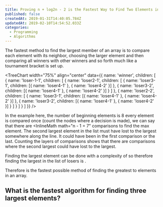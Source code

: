 ```yaml
---
title: Proving n + log2n - 2 is the Fastest Way to Find Two Elements in an Array
published: false
createdAt: 2019-01-31T14:40:05.784Z
updatedAt: 2019-02-10T14:54:52.033Z
categories:
  - Programming
  - Algorithms
---
```


The fastest method to find the largest member of an array is to compare each element with its neighbor, choosing the
larger element and  then comparing all winners with other winners and so forth much like a tournament bracket is set
up.

<TreeChart
  width="75%"
  align="center"
  data={{
    name: 'winner',
    children: [
      {
        name: 'loser-1-1',
        children: [
          {
            name: 'loser2-1',
            children: [
              { name: 'loser3-1', children: [{ name: 'loser4-1' }, { name: 'loser4-2' }] },
              { name: 'loser3-2', children: [{ name: 'loser4-1' }, { name: 'loser4-2' }] }
            ]
          },
          {
            name: 'loser2-2',
            children: [
              { name: 'loser3-1', children: [{ name: 'loser4-1' }, { name: 'loser4-2' }] },
              { name: 'loser3-2', children: [{ name: 'loser4-1' }, { name: 'loser4-2' }] }
            ]
          }
        ]
      }
    ]
  }}
/>

In the example here, the number of beginning elements is 8 every element is compared once (count the nodes where a
decision is made), we can say that there are <InlineMath math="n - 1 = 7" comparisons to find the max element. The
second largest element in the list must have lost to the largest somewhere along the line. It could have been in the
first comparison or the last. Counting the layers of comparisons shows that there are <InlineMath math="log_2 n" />
comparisons where the second largest could have lost to the largest.

Finding the largest element can be done with a complexity of <InlineMath math="n - 1" /> so therefore finding the
largest in the list of losers is <InlineMath math="log_2 - 1" />.

Therefore <InlineMath math="n + log_2 n - 1" /> is the fastest possible method of finding the greatest to elements in an
array.

## What is the fastest algorithm for finding three largest elements?
